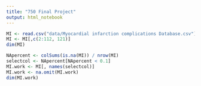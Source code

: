 ```yaml
---
title: "750 Final Project"
output: html_notebook
---
```


```r
MI <- read.csv("data/Myocardial infarction complications Database.csv")
MI <- MI[,c(2:112, 121)]
dim(MI)

NApercent <- colSums(is.na(MI)) / nrow(MI)
selectcol <- NApercent[NApercent < 0.1]
MI.work <- MI[, names(selectcol)]
MI.work <- na.omit(MI.work)
dim(MI.work)
```